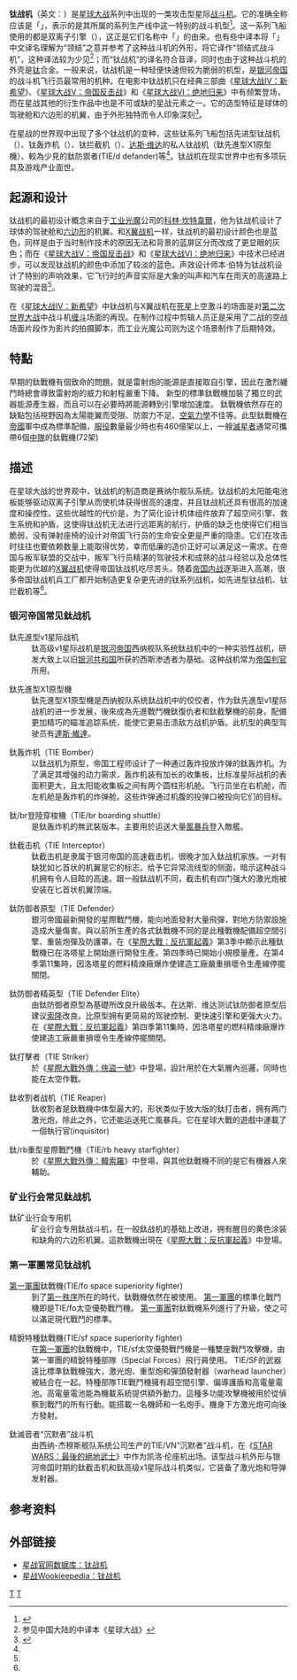 {{refimprove|time=2015-12-27T11:33:05+00:00}}
{{noteTA
|G1=星球大戰|G2=Unit
}}
{{StarWarsCraft|
image=[[File:Darth_Vader's_TIE_fighter,_Star_Wars,_2.png|300px]]|
bgcolor=#c00|
fgcolor=#000|
船舰名=<span style="color:white;">钛战机（{{lang|en|TIE fighter}}）</span>|
制造商={{tsl|it|Sienar Fleet Systems|赛纳尔舰队系统}}（{{lang|en|Sienar Fleet Systems}}）|
型号=双离子引擎生产线星际战斗机（{{lang|en|Twin Ion Engine Line Starfighter}}）|
类别=轻型战斗机|
长度=6.3米|
外壳=[[钛|钛]]合金|
武器装备=2部{{lang|en|SFS L-s1}}型激光加农炮|
护盾=无护盾（升级可选）|
时速=大气层内1200千米/时，宇宙空间内最大加速度4100倍[[重力加速度|重力加速度]]|
超空间引擎= 无超空间引擎，只有{{lang|en|SFS P-s4}}双离子引擎|
船员=驾驶员1名 (驾驶员)|
所属立场=[[银河帝国|银河帝国]]<br />[[第一軍團|第一軍團]]|
载货量=65千克|
可载乘客数=0-1人|
首次出现=[[星球大战IV：新希望|星球大战IV：新希望]]|}}
'''钛战机'''（英文：{{lang|en|TIE fighter}}）是[[星球大战|星球大战]]系列中出现的一类攻击型星际[[战斗机|战斗机]]。它的准确全称应该是「{{lang|en|TIE/ln fighter}}」，表示的是其所属的{{lang|en|TIE}}系列生产线中这一特别的战斗机型<ref name="twref">{{cite web | language = zh-tw | publisher =  | title = 星 戰 外 傳 鈦 戰 機 家 族 | url = http://chinese-starwars.com/jediarchive/expanduniverse/tie/tieeu.htm | author =  | date = 2004-02-04 | accessdate = 2009-01-14 }}</ref>。这一系列飞船使用的都是双离子引擎（{{lang|en|Twin Ion Engine}}），这正是它们名称中「{{lang|en|TIE}}」的由来。也有些中译本将「{{lang|en|Tie}}」中文译名理解为“领结”之意并参考了这种战斗机的外形，将它译作“领结式战斗机”，这种译法较为少见<ref>参见中国大陆的中译本《星球大战》</ref>；而“钛战机”的译名符合音译，同时也由于这种战斗机的外壳是[[钛|钛]]合金。一般来说，钛战机是一种轻便快速但较为脆弱的机型，是[[银河帝国|银河帝国]]的战斗机飞行员最常用的机种。在电影中钛战机只在经典三部曲《[[星球大战IV：新希望|星球大战IV：新希望]]》、《[[星球大战V：帝国反击战|星球大战V：帝国反击战]]》和《[[星球大战VI：绝地归来|星球大战VI：绝地归来]]》中有频繁登场，而在星战其他的衍生作品中也是不可或缺的星战元素之一。它的造型特征是球体的驾驶舱和六边形的机翼，由于外形独特而令人印象深刻<ref name="starwars">{{cite web | language = en | publisher = starwars.com | title = Databank:TIE fighter | url = http://www.starwars.com/databank/starship/tiefighter/ | author =  | date =  | accessdate = 2009-01-14 }}</ref>。

在星战的世界观中出现了多个钛战机的变种，这些钛系列飞船包括先进型钛战机（{{lang|en|TIE/Ad Advanced}}）、钛轰炸机（{{lang|en|TIE/bm Bomber}}）、钛拦截机（{{lang|en|TIE/in Interceptor}}）、[[达斯·维达|达斯·维达]]的私人钛战机（鈦先進型X1原型機）、較為少見的鈦防禦者(TIE/d defander)等<ref name="twref"/>。钛战机在现实世界中也有多项玩具及游戏产业面世。

== 起源和设计 ==
钛战机的最初设计概念来自于[[工业光魔|工业光魔]]公司的[[科林·坎特韋爾|科林·坎特韋爾]]，他为钛战机设计了球体的驾驶舱和[[六边形|六边形]]的机翼。和[[X翼战机|X翼战机]]一样，钛战机的最初设计颜色也是蓝色，同样是由于当时制作技术的原因无法和背景的蓝屏区分而改成了更显眼的灰色；而在《[[星球大战V：帝国反击战|星球大战V：帝国反击战]]》和《[[星球大战VI：绝地归来|星球大战VI：绝地归来]]》中技术已经进步，可以发现钛战机的颜色中添加了较淡的蓝色。声效设计师本·伯特为钛战机设计了特别的声响效果，它飞行时的声音实际是大象的叫声和汽车在雨天的高速路上驾驶的混音<ref name="starwars"/>。

在《[[星球大战IV：新希望|星球大战IV：新希望]]》中钛战机与X翼战机在[[死星|死星]]上空激斗的场面是对[[第二次世界大战|第二次世界大战]]中战斗机[[缠斗|缠斗]]场面的再现。在制作过程中剪辑人员正是采用了二战的空战场面片段作为影片的拍摄脚本，而工业光魔公司则为这个场景制作了后期特效。

== 特點 ==
早期的鈦戰機有個致命的問題，就是雷射炮的能源是直接取自引擎，因此在激烈纏鬥時總會導致雷射炮的威力和射程嚴重下降。
新型的標準鈦戰機加裝了獨立的武器能源產生器，而且可以在必要時將能源轉到引擎增加速度。
鈦戰機依然存在的缺點包括視野因為太陽能翼而受限、防禦力不足、[[空氣力學|空氣力學]]不佳等。此型鈦戰機在[[帝國|帝國]]軍中成為標準配備，[[服役|服役]]數量最少時也有460億架以上，一艘[[滅星者|滅星者]]通常可攜帶6個[[中隊|中隊]]的鈦戰機(72架)

== 描述 ==
在星球大战的世界观中，钛战机的制造商是赛纳尔舰队系统。钛战机的太阳能电池板能够驱动双离子引擎从而使机体获得很高的速度，并且钛战机还具有很高的加速度和操控性。这些优越性的代价是，为了简化设计机体组件放弃了超空间引擎、救生系统和护盾，这使得钛战机无法进行远距离的航行，护盾的缺乏也使得它们相当脆弱，没有弹射座椅的设计对帝国飞行员的生命安全更是严重的隐患。它们在攻击时往往也要依赖数量上能取得优势，幸而低廉的造价正好可以满足这一需求。在帝国与叛军联盟的交战中，叛军飞行员精湛的驾驶技术和成熟的战斗经验以及总体性能更为优越的[[X翼战机|X翼战机]]使得帝国钛战机吃尽苦头。随着[[帝国内战|帝国内战]]逐渐进入高潮，很多帝国钛战机兵工厂都开始制造更复杂更先进的钛系列战机，如先进型钛战机、钛拦截机等<ref name="starwars"/>。

===银河帝国常见鈦战机===
;鈦先進型v1星际战机
:鈦高级v1星际战机是[[银河帝国|银河帝国]]西纳舰队系统鈦战机中的一种实验性战机，研发大致上以旧[[银河共和国|银河共和国]]所获的西斯渗透者为基础。这种战机常为[[星際大戰角色列表#I|帝国判官]]所用。

;鈦先進型X1原型機
:鈦先進型X1原型機是西纳舰队系统鈦战机中的佼佼者，作为鈦先進型v1星际战机的进一步发展，後來成為先進戰鬥機鈦復仇者和鈦截擊機的前身。配備更加精巧的瞄准追踪系统，能使它更易击溃敌方战机护盾。此机型的典型驾驶员有[[達斯·維達|達斯·維達]]。

;鈦轰炸机（TIE Bomber）
:以鈦战机为原型，帝国工程师设计了一种通过轰炸投放炸弹的鈦轰炸机。为了满足其增强的动力需求，轰炸机装有加长的收集板，比标准星际战机的表面积更大，且太阳能收集板之间有两个圆柱形机舱。飞行员坐在右机舱，而左机舱是轰炸机的炸弹舱。这些炸弹通过机腹的投弹口被投向它们的目标。

;鈦/br登陸穿梭機（TIE/br boarding shuttle）
:是鈦轰炸机的無武裝版本。主要用於运送大量[[風暴兵|風暴兵]]登入敵艦。

;鈦截击机（TIE Interceptor）
:鈦截击机是隶属于银河帝国的高速截击机，很晚才加入鈦战机家族。一对有缺犹如匕首状的机翼是它的标志，给予它异常流线型的侧面，暗示这种战斗机拥有令人目眩的高速。跟一般鈦战机不同，截击机有四门强大的激光炮被安装在匕首状机翼顶端。

;鈦防御者原型（TIE Defender）
:銀河帝國最新開發的星際戰鬥機，能向地面發射大量飛彈，對地方防禦設施造成大量傷害。與以前所生產的各式鈦戰機不同的是此種戰機配備超空間引擎、重裝炮彈及防護罩。在《[[星際大戰：反抗軍起義|星際大戰：反抗軍起義]]》第3季中顯示此種鈦戰機已在洛塔星上開始進行開發生產。第四季時已開始小規模量產。在第4季第11集時，因洛塔星的燃料精煉廠爆炸使建造工廠嚴重損壞令生產線停擺關閉。

;鈦防御者精英型（TIE Defender Elite）
:由鈦防御者原型為基礎所改良升級版本。在达斯．维达测试钛防御者原型后建议[[索龍元帥|索隆]]改良。比原型拥有更简易的驾驶控制、更快速引擎和更强大火力。在《[[星際大戰：反抗軍起義|星際大戰：反抗軍起義]]》第四季第11集時，因洛塔星的燃料精煉廠爆炸使建造工廠嚴重損壞令生產線停擺關閉。

;鈦打擊者（TIE Striker）
:於《[[星際大戰外傳：俠盜一號|星際大戰外傳：俠盜一號]]》中登場，設計用於在大氣層內巡邏，同時也能在太空作戰。

;鈦收割者战机（TIE Reaper）
:鈦收割者是鈦戰機中体型最大的，形状类似于放大版的鈦打击者，拥有两门激光炮，除此之外，它还能运送死亡風暴兵。它在星球大戰的遊戲中運載了一個執行官(inquisitor)

;鈦/rb重型星際戰鬥機（TIE/rb heavy starfighter）
:於《[[星際大戰外傳：韓索羅|星際大戰外傳：韓索羅]]》中登場，與其他鈦戰機不同的是它有機器人來輔助。

===矿业行会常见鈦战机===
;鈦矿业行会专用机
:矿业行会专用鈦战斗机，在一般鈦战机的基础上改进，拥有醒目的黄色涂装和缺角的六边形机翼。這款戰機出現在《[[星際大戰：反抗軍起義|星際大戰：反抗軍起義]]》中登場。

===第一軍團常见钛战机===
;[[第一軍團|第一軍團]]鈦戰機(TIE/fo space superiority fighter)
:到了[[第一秩序|第一秩序]]所在的時代，鈦戰機依然在被使用。 [[第一軍團|第一軍團]]的標準化戰鬥機即是TIE/fo太空優勢戰鬥機。 [[第一軍團|第一軍團]]對鈦戰機系列進行了升級，使之可以滿足現代戰鬥的標準。

;精銳特種鈦戰機(TIE/sf space superiority fighter)
:在[[第一軍團|第一軍團]]的鈦戰機中，TIE/sf太空優勢戰鬥機是一種雙座戰鬥攻擊機，由第一軍團的精銳特種部隊（Special Forces）飛行員使用。 TIE/SF的武器遠比標準鈦戰機強大，激光炮、重型炮和彈頭發射器（warhead launcher）被結合在一起。特種部隊TIE戰鬥機擁有超空間引擎、偏導護盾和高電量電池。高電量電池能為機載系統提供額外動力。這種多功能攻擊機被用於從偵察到戰鬥的所有行動。能搭載一名機師和一名炮手。機身下方激光炮可向後方發射。

;鈦滅音者“沉默者”战斗机
:由西纳-杰穆斯舰队系统公司生产的TIE/VN“沉默者”战斗机，在《[[STAR_WARS：最後的絕地武士|STAR WARS：最後的絕地武士]]》中作为凯洛·伦座机出场。该型战斗机外形与银河帝国时期的鈦截击机和鈦高级x1星际战斗机类似，它装备了激光炮和导弹发射器。

== 参考资料 ==
{{reflist}}

== 外部链接 ==
* [http://www.starwars.com/databank/starship/tiefighter/ 星战官网数据库：钛战机]
* [http://starwars.wikia.com/wiki/TIE/ln_starfighter 星战Wookieepedia：钛战机]

{{星際大戰宇宙}}

[[Category:星際大戰太空船艦|T]]
[[Category:星際大戰武裝載具|T]]